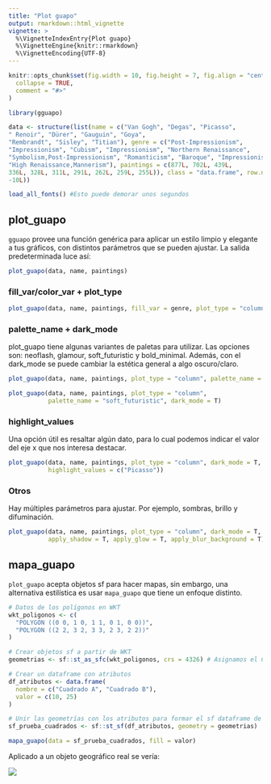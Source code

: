 ```yaml
---
title: "Plot guapo"
output: rmarkdown::html_vignette
vignette: >
  %\VignetteIndexEntry{Plot guapo}
  %\VignetteEngine{knitr::rmarkdown}
  %\VignetteEncoding{UTF-8}
---
```


```r
knitr::opts_chunk$set(fig.width = 10, fig.height = 7, fig.align = "center",
  collapse = TRUE,
  comment = "#>"
)
```

```r
library(gguapo)
```


```r
data <- structure(list(name = c("Van Gogh", "Degas", "Picasso", 
" Renoir", "Dürer", "Gauguin", "Goya", 
"Rembrandt", "Sisley", "Titian"), genre = c("Post-Impressionism", 
"Impressionism", "Cubism", "Impressionism", "Northern Renaissance", 
"Symbolism,Post-Impressionism", "Romanticism", "Baroque", "Impressionism", 
"High Renaissance,Mannerism"), paintings = c(877L, 702L, 439L, 
336L, 328L, 311L, 291L, 262L, 259L, 255L)), class = "data.frame", row.names = c(NA, 
-10L))

load_all_fonts() #Esto puede demorar unos segundos
```

## plot_guapo

`gguapo` provee una función genérica para aplicar un estilo limpio y elegante a tus gráficos, con distintos parámetros que se pueden ajustar. La salida predeterminada luce así:

```r
plot_guapo(data, name, paintings)
```

### fill_var/color_var + plot_type

```r
plot_guapo(data, name, paintings, fill_var = genre, plot_type = "column")
```

### palette_name + dark_mode

plot_guapo tiene algunas variantes de paletas para utilizar. Las opciones son: neoflash, glamour, soft_futuristic y bold_minimal.
Además, con el dark_mode se puede cambiar la estética general a algo oscuro/claro.

```r
plot_guapo(data, name, paintings, plot_type = "column", palette_name = "glamour")
```

```r
plot_guapo(data, name, paintings, plot_type = "column", 
           palette_name = "soft_futuristic", dark_mode = T)
```

### highlight_values

Una opción útil es resaltar algún dato, para lo cual podemos indicar el valor del eje x que nos interesa destacar.

```r
plot_guapo(data, name, paintings, plot_type = "column", dark_mode = T, 
           highlight_values = c("Picasso"))
```

### Otros

Hay múltiples parámetros para ajustar. Por ejemplo, sombras, brillo y difuminación.

```r
plot_guapo(data, name, paintings, plot_type = "column", dark_mode = T,
           apply_shadow = T, apply_glow = T, apply_blur_background = T)
```

## mapa_guapo

`plot_guapo` acepta objetos sf para hacer mapas, sin embargo, una alternativa estilística es usar `mapa_guapo` que tiene un enfoque distinto.

```r
# Datos de los polígonos en WKT
wkt_poligonos <- c(
  "POLYGON ((0 0, 1 0, 1 1, 0 1, 0 0))",
  "POLYGON ((2 2, 3 2, 3 3, 2 3, 2 2))"
)

# Crear objetos sf a partir de WKT
geometrias <- sf::st_as_sfc(wkt_poligonos, crs = 4326) # Asignamos el CRS aquí

# Crear un dataframe con atributos
df_atributos <- data.frame(
  nombre = c("Cuadrado A", "Cuadrado B"),
  valor = c(10, 25)
)

# Unir las geometrías con los atributos para formar el sf dataframe de ejemplo
sf_prueba_cuadrados <- sf::st_sf(df_atributos, geometry = geometrias)

mapa_guapo(data = sf_prueba_cuadrados, fill = valor)
```

Aplicado a un objeto geográfico real se vería:

![](mapa_guapo.png)

